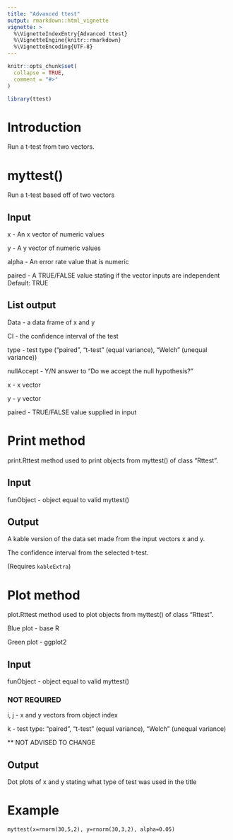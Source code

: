 ---
title: "Advanced ttest"
output: rmarkdown::html_vignette
vignette: >
  %\VignetteIndexEntry{Advanced ttest}
  %\VignetteEngine{knitr::rmarkdown}
  %\VignetteEncoding{UTF-8}
---

```{r, include = FALSE}
knitr::opts_chunk$set(
  collapse = TRUE,
  comment = "#>"
)
```

```{r setup}
library(ttest)
```

# Introduction
Run a t-test from two vectors.

# myttest()
Run a t-test based off of two vectors

## Input
x - An x vector of numeric values

y - A y vector of numeric values

alpha - An error rate value that is numeric

paired - A TRUE/FALSE value stating if the vector inputs are independent
    Default: TRUE

## List output
Data - a data frame of x and y

CI - the confidence interval of the test

type - test type ("paired", "t-test" (equal variance), "Welch" (unequal variance))

nullAccept - Y/N answer to "Do we accept the null hypothesis?"

x - x vector

y - y vector

paired - TRUE/FALSE value supplied in input


# Print method
print.Rttest method used to print objects from myttest() of class "Rttest".

## Input
funObject - object equal to valid myttest()

## Output
A kable version of the data set made from the input vectors x and y.

The confidence interval from the selected t-test.

(Requires `kableExtra`)

# Plot method
plot.Rttest method used to plot objects from myttest() of class "Rttest".

Blue plot - base R

Green plot - ggplot2

## Input
funObject - object equal to valid myttest()

### NOT REQUIRED
i, j - x and y vectors from object index

k - test type: "paired", "t-test" (equal variance), "Welch" (unequal variance)

** NOT ADVISED TO CHANGE

## Output
Dot plots of x and y stating what type of test was used in the title

# Example

`myttest(x=rnorm(30,5,2), y=rnorm(30,3,2), alpha=0.05)`
